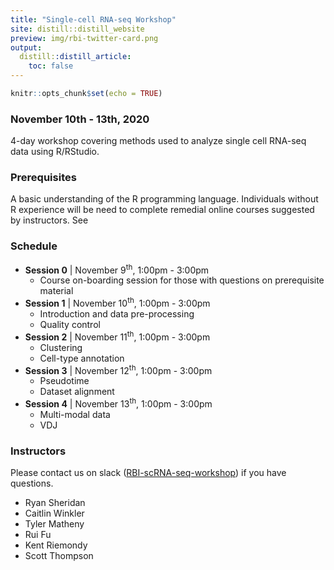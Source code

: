 ```yaml
---
title: "Single-cell RNA-seq Workshop"
site: distill::distill_website
preview: img/rbi-twitter-card.png
output:
  distill::distill_article:
    toc: false
---
```


```r
knitr::opts_chunk$set(echo = TRUE)
```

### **November 10th - 13th, 2020 **

4-day workshop covering methods used to analyze single cell RNA-seq data using R/RStudio.

### **Prerequisites**

A basic understanding of the R programming language. Individuals without R experience will be need to complete remedial online courses suggested by instructors. See 

### **Schedule**

* **Session 0** | November 9<sup>th</sup>, 1:00pm - 3:00pm
  + Course on-boarding session for those with questions on prerequisite material 
  
* **Session 1** | November 10<sup>th</sup>, 1:00pm - 3:00pm
  + Introduction and data pre-processing
  + Quality control
    
* **Session 2** | November 11<sup>th</sup>, 1:00pm - 3:00pm
  + Clustering
  + Cell-type annotation

* **Session 3** | November 12<sup>th</sup>, 1:00pm - 3:00pm
  + Pseudotime
  + Dataset alignment

* **Session 4** | November 13<sup>th</sup>, 1:00pm - 3:00pm
  + Multi-modal data
  + VDJ

### **Instructors**

Please contact us on slack ([RBI-scRNA-seq-workshop](rbiscrnaseqwo-b3y9537.slack.com)) if you have questions. 

- Ryan Sheridan  
- Caitlin Winkler  
- Tyler Matheny  
- Rui Fu  
- Kent Riemondy  
- Scott Thompson  





